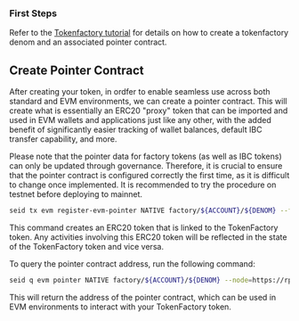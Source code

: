 
### **First Steps**

Refer to the [Tokenfactory tutorial](../tokenfactory-tutorial.mdx) for details
on how to create a tokenfactory denom and an associated pointer contract.

## Create Pointer Contract

After creating your token, in ordfer to enable seamless use across both standard
and EVM environments, we can create a pointer contract. This will create what is
essentially an ERC20 "proxy" token that can be imported and used in EVM wallets
and applications just like any other, with the added benefit of significantly
easier tracking of wallet balances, default IBC transfer capability, and more.

<Callout type="warning">Please note that the pointer data for factory tokens (as well as IBC tokens) can only be updated through governance. Therefore, it is crucial to ensure that the pointer contract is configured correctly the first time, as it is difficult to change once implemented. It is recommended to try the procedure on testnet before deploying to mainnet.</Callout>

```bash
seid tx evm register-evm-pointer NATIVE factory/${ACCOUNT}/${DENOM} --from=$ACCOUNT --fees 20000usei --evm-rpc=https://evm-rpc-testnet.sei-apis.com
```

This command creates an ERC20 token that is linked to the TokenFactory token.
Any activities involving this ERC20 token will be reflected in the state of the
TokenFactory token and vice versa.

To query the pointer contract address, run the following command:

```bash
seid q evm pointer NATIVE factory/${ACCOUNT}/${DENOM} --node=https://rpc-testnet.sei-apis.com
```

This will return the address of the pointer contract, which can be used in EVM
environments to interact with your TokenFactory token.

